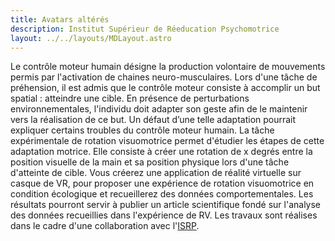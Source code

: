 ```yaml
---
title: Avatars altérés
description: Institut Supérieur de Réeducation Psychomotrice
layout: ../../layouts/MDLayout.astro
---
```


Le contrôle moteur humain désigne la production volontaire de mouvements permis par l'activation de chaines neuro-musculaires. Lors d'une tâche de préhension, il est admis que le contrôle moteur consiste à accomplir un but spatial : atteindre une cible. En présence de perturbations environnementales, l'individu doit adapter son geste afin de le maintenir vers la réalisation de ce but. Un défaut d’une telle adaptation pourrait expliquer certains troubles du contrôle moteur humain. La tâche expérimentale de rotation visuomotrice permet d'étudier les étapes de cette adaptation motrice. Elle consiste à créer une rotation de x degrés entre la position visuelle de la main et sa position physique lors d'une tâche d'atteinte de cible. Vous créerez une application de réalité virtuelle sur casque de VR, pour proposer une expérience de rotation visuomotrice en condition écologique et recueillerez des données comportementales. Les résultats pourront servir à publier un article scientifique fondé sur l'analyse des données recueillies dans l'expérience de RV. Les travaux sont réalises dans le cadre d'une collaboration avec l'[ISRP][ISRP].

[ISRP]: https://www.isrp.fr